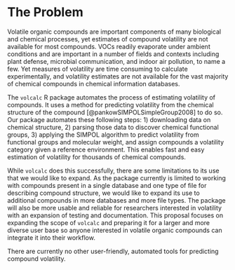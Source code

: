 # The Problem

<!-- 
Outlining the issue / weak point / problem to be solved by this proposal. This should be a compelling section that sets the reader up for the next section - the proposed solution!

It is important to cover:

 - [ ] What the problem is
 - [ ] Who it affects
 - [ ] Have there been previous attempts to resolve the problem
 - [ ] Why it should be tackled
-->


Volatile organic compounds are important components of many biological and chemical processes, yet estimates of compound volatility are not available for most compounds. 
VOCs readily evaporate under ambient conditions and are important in a number of fields and contexts including plant defense, microbial communication, and indoor air pollution, to name a few.
Yet measures of volatility are time consuming to calculate experimentally, and volatility estimates are not available for the vast majority of chemical compounds in chemical information databases. 

The `volcalc` R package automates the process of estimating volatility of compounds. 
It uses a method for predicting volatility from the chemical structure of the compound [@pankowSIMPOLSimpleGroup2008] to do so.
Our package automates these following steps: 1) downloading data on chemical structure, 2) parsing those data to discover chemical functional groups, 3) applying the SIMPOL algorithm to predict volatility from functional groups and molecular weight, and assign compounds a volatility category given a reference environment. 
This enables fast and easy estimation of volatility for thousands of chemical compounds. 

While `volcalc` does this successfully, there are some limitations to its use that we would like to expand. 
As the package currently is limited to working with compounds present in a single database and one type of file for describing compound structure, we would like to expand its use to additional compounds in more databases and more file types. 
The package will also be more usable and reliable for researchers interested in volatility with an expansion of testing and documentation. 
This proposal focuses on expanding the scope of `volcalc` and preparing it for a larger and more diverse user base so anyone interested in volatile organic compounds can integrate it into their workflow.

There are currently no other user-friendly, automated tools for predicting compound volatility. 
